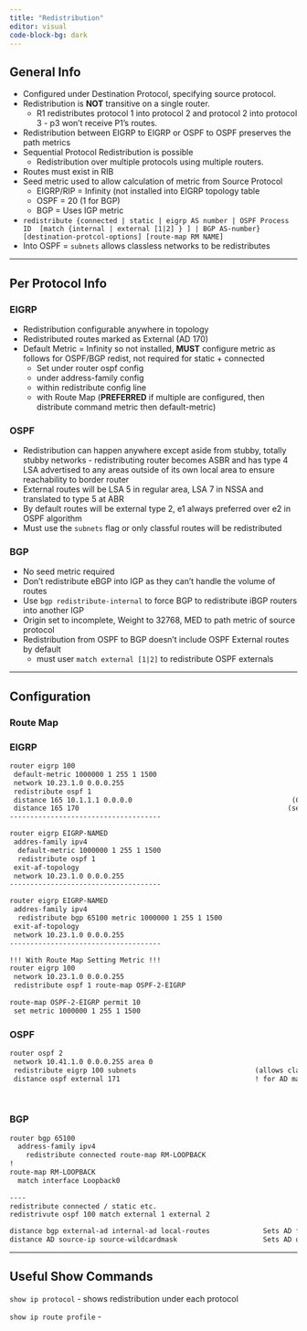 ```yaml
---
title: "Redistribution"
editor: visual
code-block-bg: dark
---
```


## General Info

-   Configured under Destination Protocol, specifying source protocol.
-   Redistribution is **NOT** transitive on a single router.
    -   R1 redistributes protocol 1 into protocol 2 and protocol 2 into protocol 3 - p3 won't receive P1's routes.
-   Redistribution between EIGRP to EIGRP or OSPF to OSPF preserves the path metrics
-   Sequential Protocol Redistribution is possible
    -   Redistribution over multiple protocols using multiple routers.
-   Routes must exist in RIB
-   Seed metric used to allow calculation of metric from Source Protocol
    -   EIGRP/RIP = Infinity (not installed into EIGRP topology table
    -   OSPF = 20 (1 for BGP)
    -   BGP = Uses IGP metric
-   `redistribute {connected | static | eigrp AS number | OSPF Process ID  [match {internal | external [1|2] } ] | BGP AS-number} [destination-protcol-options] [route-map RM NAME]`
-   Into OSPF = `subnets` allows classless networks to be redistributes

------------------------------------------------------------------------

## Per Protocol Info

### EIGRP

-   Redistribution configurable anywhere in topology
-   Redistributed routes marked as External (AD 170)
-   Default Metric = Infinity so not installed, **MUST** configure metric as follows for OSPF/BGP redist, not required for static + connected
    -   Set under router ospf config
    -   under address-family config
    -   within redistribute config line
    -   with Route Map (**PREFERRED** if multiple are configured, then distribute command metric then default-metric)

### OSPF

-   Redistribution can happen anywhere except aside from stubby, totally stubby networks - redistributing router becomes ASBR and has type 4 LSA advertised to any areas outside of its own local area to ensure reachability to border router
-   External routes will be LSA 5 in regular area, LSA 7 in NSSA and translated to type 5 at ABR
-   By default routes will be external type 2, e1 always preferred over e2 in OSPF algorithm
-   Must use the `subnets` flag or only classful routes will be redistributed

### BGP

-   No seed metric required
-   Don't redistribute eBGP into IGP as they can't handle the volume of routes
-   Use `bgp redistribute-internal` to force BGP to redistribute iBGP routers into another IGP
-   Origin set to incomplete, Weight to 32768, MED to path metric of source protocol
-   Redistribution from OSPF to BGP doesn't include OSPF External routes by default
    -   must user `match external [1|2]` to redistribute OSPF externals

------------------------------------------------------------------------

## Configuration

### Route Map

### EIGRP

``` default
router eigrp 100
 default-metric 1000000 1 255 1 1500
 network 10.23.1.0 0.0.0.255
 redistribute ospf 1
 distance 165 10.1.1.1 0.0.0.0                                       (Changes AD for external (redistributed) routes)
 distance 165 170                                                   (sets AD for internal then external routes)
-------------------------------------

router eigrp EIGRP-NAMED
 addres-family ipv4
  default-metric 1000000 1 255 1 1500
  redistribute ospf 1
 exit-af-topology
 network 10.23.1.0 0.0.0.255
-------------------------------------

router eigrp EIGRP-NAMED
 addres-family ipv4
  redistribute bgp 65100 metric 1000000 1 255 1 1500
 exit-af-topology
 network 10.23.1.0 0.0.0.255
-------------------------------------

!!! With Route Map Setting Metric !!!
router eigrp 100
 network 10.23.1.0 0.0.0.255
 redistribute ospf 1 route-map OSPF-2-EIGRP
 
route-map OSPF-2-EIGRP permit 10
 set metric 1000000 1 255 1 1500
```

### OSPF

``` default
router ospf 2
 network 10.41.1.0 0.0.0.255 area 0
 redistribute eigrp 100 subnets                             (allows classless network redistribution from EIGRP)
 distance ospf external 171                                 ! for AD manipulation if required
 
 
```

### BGP

``` default
router bgp 65100
  address-family ipv4
    redistribute connected route-map RM-LOOPBACK
!
route-map RM-LOOPBACK
  match interface Loopback0
  
----
redistribute connected / static etc.
redistrivute ospf 100 match external 1 external 2                                               - Redistributes OSPF E1 + E2

distance bgp external-ad internal-ad local-routes             Sets AD for network types
distance AD source-ip source-wildcardmask                     Sets AD of routes learned from IP
```

------------------------------------------------------------------------

## Useful Show Commands

`show ip protocol` - shows redistribution under each protocol

`show ip route profile` -
